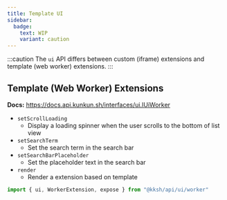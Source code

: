 ```yaml
---
title: Template UI
sidebar:
  badge:
    text: WIP
    variant: caution
---
```


:::caution
The `ui` API differs between custom (iframe) extensions and template (web worker) extensions.
:::

## Template (Web Worker) Extensions

**Docs:** https://docs.api.kunkun.sh/interfaces/ui.IUiWorker

- `setScrollLoading`
  - Display a loading spinner when the user scrolls to the bottom of list view
- `setSearchTerm`
  - Set the search term in the search bar
- `setSearchBarPlaceholder`
  - Set the placeholder text in the search bar
- `render`
  - Render a extension based on template

```ts
import { ui, WorkerExtension, expose } from "@kksh/api/ui/worker"


```
